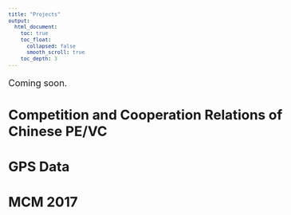 ```yaml
---
title: "Projects"
output:
  html_document:
    toc: true
    toc_float:
      collapsed: false
      smooth_scroll: true
    toc_depth: 3
---
```

<style type="text/css">
h1.title {font-size: 1px;  color: White;}
body, td {font-size: 18px;}
code.r{font-size: 15px;}
pre {font-size: 12px}
</style>


Coming soon.


## Competition and Cooperation Relations of Chinese PE/VC

## GPS Data

## MCM 2017